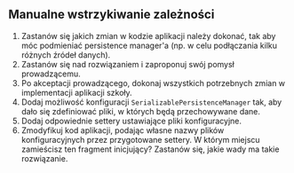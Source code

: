 ## Manualne wstrzykiwanie zależności

1. Zastanów się jakich zmian w kodzie aplikacji należy dokonać, tak aby móc podmieniać persistence manager'a (np. w celu podłączania kilku różnych źródeł danych).
  1. Zastanów się nad rozwiązaniem i zaproponuj swój pomysł prowadzącemu.
  1. Po akceptacji prowadzącego, dokonaj wszystkich potrzebnych zmian w implementacji aplikacji szkoły.
1. Dodaj możliwość konfiguracji `SerializablePersistenceManager` tak, aby dało się zdefiniować pliki, w których będą przechowywane dane.
  1. Dodaj odpowiednie settery ustawiające pliki konfiguracyjne.
  1. Zmodyfikuj kod aplikacji, podając własne nazwy plików konfiguracyjnych przez przygotowane settery. W którym miejscu zamieścisz ten fragment inicjujący?  Zastanów się, jakie wady ma takie rozwiązanie.
